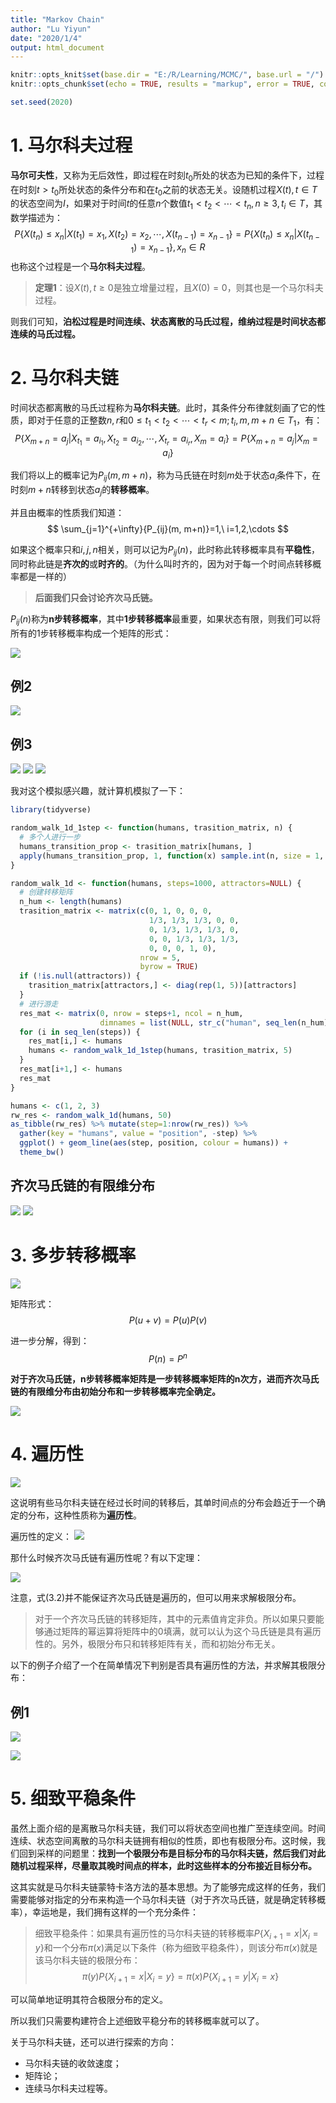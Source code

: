 ```yaml
---
title: "Markov Chain"
author: "Lu Yiyun"
date: "2020/1/4"
output: html_document
---
```


```r
knitr::opts_knit$set(base.dir = "E:/R/Learning/MCMC/", base.url = "/")
knitr::opts_chunk$set(echo = TRUE, results = "markup", error = TRUE, collapse = TRUE, fig.path = "images/MarkovChain/")

set.seed(2020)
```

# 1. 马尔科夫过程

**马尔可夫性**，又称为无后效性，即过程在时刻$t_0$所处的状态为已知的条件下，过程在时刻$t>t_0$所处状态的条件分布和在$t_0$之前的状态无关。设随机过程${X(t),t\in T}$的状态空间为$I$，如果对于时间$t$的任意$n$个数值$t_1<t_2<\cdots<t_n,n\ge3,t_i\in T$，其数学描述为：
$$
P\{X(t_n)\le x_n|X(t_1)=x_1,X(t_2)=x_2,\cdots,X(t_{n-1})=x_{n-1}\}=P\{X(t_n)\le x_n|X(t_{n-1})=x_{n-1}\},x_n\in R
$$
也称这个过程是一个**马尔科夫过程**。

> **定理1**：设$X(t),t\ge0$是独立增量过程，且$X(0)=0$，则其也是一个马尔科夫过程。

则我们可知，**泊松过程是时间连续、状态离散的马氏过程，维纳过程是时间状态都连续的马氏过程。**

# 2. 马尔科夫链

时间状态都离散的马氏过程称为**马尔科夫链**。此时，其条件分布律就刻画了它的性质，即对于任意的正整数$n,r$和$0\le t_1<t_2<\cdots<t_r<m;t_i,m,m+n\in T_1$，有：
$$
P\{X_{m+n}=a_j|X_{t_1}=a_{i_1},X_{t_2}=a_{i_2},\cdots,X_{t_r}=a_{i_r},X_m=a_i\}=P\{X_{m+n}=a_j|X_m=a_i\}
$$

我们将以上的概率记为$P_{ij}(m,m+n)$，称为马氏链在时刻$m$处于状态$a_i$条件下，在时刻$m+n$转移到状态$a_j$的**转移概率**。

并且由概率的性质我们知道：
$$
\sum_{j=1}^{+\infty}{P_{ij}(m, m+n)}=1,\ i=1,2,\cdots
$$

如果这个概率只和$i,j,n$相关，则可以记为$P_{ij}(n)$，此时称此转移概率具有**平稳性**，同时称此链是**齐次的**或**时齐的**。（为什么叫时齐的，因为对于每一个时间点转移概率都是一样的）

> **后面我们只会讨论齐次马氏链。**

$P_{ij}(n)$称为**n步转移概率**，其中**1步转移概率**最重要，如果状态有限，则我们可以将所有的1步转移概率构成一个矩阵的形式：

![](../images/transition_matrix.png)

## 例2

![](../images/markov_exam2.png)

## 例3

![](../images/markov_exam3-1.png)
![](../images/markov_exam3-2.png)
![](../images/markov_exam3-3.png)

我对这个模拟感兴趣，就计算机模拟了一下：

```r
library(tidyverse)

random_walk_1d_1step <- function(humans, trasition_matrix, n) {
  # 多个人进行一步
  humans_transition_prop <- trasition_matrix[humans, ]
  apply(humans_transition_prop, 1, function(x) sample.int(n, size = 1, prob = x))
}

random_walk_1d <- function(humans, steps=1000, attractors=NULL) {
  # 创建转移矩阵
  n_hum <- length(humans)
  trasition_matrix <- matrix(c(0, 1, 0, 0, 0,
                               1/3, 1/3, 1/3, 0, 0,
                               0, 1/3, 1/3, 1/3, 0,
                               0, 0, 1/3, 1/3, 1/3,
                               0, 0, 0, 1, 0),
                             nrow = 5,
                             byrow = TRUE)
  if (!is.null(attractors)) {
    trasition_matrix[attractors,] <- diag(rep(1, 5))[attractors]
  }
  # 进行游走
  res_mat <- matrix(0, nrow = steps+1, ncol = n_hum,
                    dimnames = list(NULL, str_c("human", seq_len(n_hum))))
  for (i in seq_len(steps)) {
    res_mat[i,] <- humans
    humans <- random_walk_1d_1step(humans, trasition_matrix, 5)
  }
  res_mat[i+1,] <- humans
  res_mat
}

```


```r
humans <- c(1, 2, 3)
rw_res <- random_walk_1d(humans, 50)
as_tibble(rw_res) %>% mutate(step=1:nrow(rw_res)) %>%
  gather(key = "humans", value = "position", -step) %>% 
  ggplot() + geom_line(aes(step, position, colour = humans)) +
  theme_bw()

```


## 齐次马氏链的有限维分布

![](../images/markov_dist.png)
![](../images/markov_dist2.png)

# 3. 多步转移概率

![](../images/ck_equation.png)

矩阵形式：
$$P(u+v)=P(u)P(v)$$

进一步分解，得到：
$$P(n)=P^n$$

**对于齐次马氏链，n步转移概率矩阵是一步转移概率矩阵的n次方，进而齐次马氏链的有限维分布由初始分布和一步转移概率完全确定。**

![](../images/2step_markov.png)

# 4. 遍历性

![](../images/2step_markov2.png)

这说明有些马尔科夫链在经过长时间的转移后，其单时间点的分布会趋近于一个确定的分布，这种性质称为**遍历性**。

遍历性的定义：
![](../images/bianli.png)

那什么时候齐次马氏链有遍历性呢？有以下定理：

![](../images/bianli_proof.png)

注意，式(3.2)并不能保证齐次马氏链是遍历的，但可以用来求解极限分布。

> 对于一个齐次马氏链的转移矩阵，其中的元素值肯定非负。所以如果只要能够通过矩阵的幂运算将矩阵中的0填满，就可以认为这个马氏链是具有遍历性的。另外，极限分布只和转移矩阵有关，而和初始分布无关。

以下的例子介绍了一个在简单情况下判别是否具有遍历性的方法，并求解其极限分布：

## 例1

![](../images/bianli_exam1.png)

![](../images/bianli_exam1-2.png)

# 5. 细致平稳条件

虽然上面介绍的是离散马尔科夫链，我们可以将状态空间也推广至连续空间。时间连续、状态空间离散的马尔科夫链拥有相似的性质，即也有极限分布。这时候，我们回到采样的问题里：**找到一个极限分布是目标分布的马尔科夫链，然后我们对此随机过程采样，尽量取其晚时间点的样本，此时这些样本的分布接近目标分布。**

这其实就是马尔科夫链蒙特卡洛方法的基本思想。为了能够完成这样的任务，我们需要能够对指定的分布来构造一个马尔科夫链（对于齐次马氏链，就是确定转移概率），幸运地是，我们拥有这样的一个充分条件：

> 细致平稳条件：如果具有遍历性的马尔科夫链的转移概率$P\{X_{i+1}=x|X_i=y\}$和一个分布$\pi(x)$满足以下条件（称为细致平稳条件），则该分布$\pi(x)$就是该马尔科夫链的极限分布：
$$
\pi(y)P\{X_{i+1}=x|X_i=y\}=\pi(x)P\{X_{i+1}=y|X_i=x\}
$$

可以简单地证明其符合极限分布的定义。

所以我们只需要构建符合上述细致平稳分布的转移概率就可以了。


关于马尔科夫链，还可以进行探索的方向：

- 马尔科夫链的收敛速度；
- 矩阵论；
- 连续马尔科夫过程等。